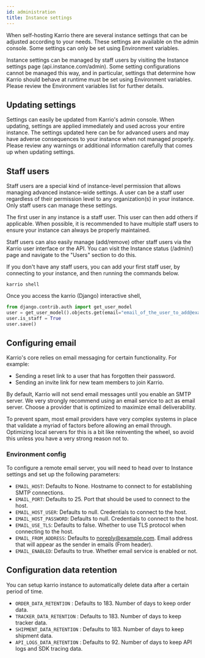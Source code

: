 ```yaml
---
id: administration
title: Instance settings
---
```


When self-hosting Karrio there are several instance settings that can be adjusted according to your needs.
These settings are available on the admin console. Some settings can only be set using Environment variables.

Instance settings can be managed by staff users by visiting the Instance settings page (api.instance.com/admin).
Some setting configurations cannot be managed this way, and in particular,
settings that determine how Karrio should behave at runtime must be set using Environment variables.
Please review the Environment variables list for further details.

## Updating settings

Settings can easily be updated from Karrio's admin console.
When updating, settings are applied immediately and used across your entire instance.
The settings updated here can be for advanced users and may have adverse consequences to your instance when not managed properly.
Please review any warnings or additional information carefully that comes up when updating settings.

## Staff users

Staff users are a special kind of instance-level permission that allows managing advanced instance-wide settings.
A user can be a staff user regardless of their permission level to any organization(s) in your instance.
Only staff users can manage these settings.

The first user in any instance is a staff user. This user can then add others if applicable.
When possible, it is recommended to have multiple staff users to ensure your instance can always be properly maintained.

Staff users can also easily manage (add/remove) other staff users via the Karrio user interface or the API.
You can visit the Instance status (/admin/) page and navigate to the "Users" section to do this.

If you don't have any staff users, you can add your first staff user, by connecting to your instance, and then running the commands below.

```terminal
karrio shell
```

Once you access the karrio (Django) interactive shell,

```python
from django.contrib.auth import get_user_model
user = get_user_model().objects.get(email="email_of_the_user_to_add@example.com")
user.is_staff = True
user.save()
```

## Configuring email

Karrio's core relies on email messaging for certain functionality. For example:

- Sending a reset link to a user that has forgotten their password.
- Sending an invite link for new team members to join Karrio.

By default, Karrio will not send email messages until you enable an SMTP server.
We very strongly recommend using an email service to act as email server.
Choose a provider that is optimized to maximize email deliverability.

To prevent spam, most email providers have very complex systems in place
that validate a myriad of factors before allowing an email through.
Optimizing local servers for this is a bit like reinventing the wheel,
so avoid this unless you have a very strong reason not to.

### Environment config

To configure a remote email server, you will need to head over to Instance settings and set up the following parameters:

- `EMAIL_HOST`: Defaults to None. Hostname to connect to for establishing SMTP connections.
- `EMAIL_PORT`: Defaults to 25. Port that should be used to connect to the host.
- `EMAIL_HOST_USER`: Defaults to null. Credentials to connect to the host.
- `EMAIL_HOST_PASSWORD`: Defaults to null. Credentials to connect to the host.
- `EMAIL_USE_TLS`: Defaults to false. Whether to use TLS protocol when connecting to the host.
- `EMAIL_FROM_ADDRESS`: Defaults to noreply@example.com. Email address that will appear as the sender in emails (From header).
- `EMAIL_ENABLED`: Defaults to true. Whether email service is enabled or not.

## Configuration data retention

You can setup karrio instance to automatically delete data after a certain period of time.

- `ORDER_DATA_RETENTION` : Defaults to 183. Number of days to keep order data.
- `TRACKER_DATA_RETENTION` : Defaults to 183. Number of days to keep tracker data.
- `SHIPMENT_DATA_RETENTION` : Defaults to 183. Number of days to keep shipment data.
- `API_LOGS_DATA_RETENTION` : Defaults to 92. Number of days to keep API logs and SDK tracing data.
